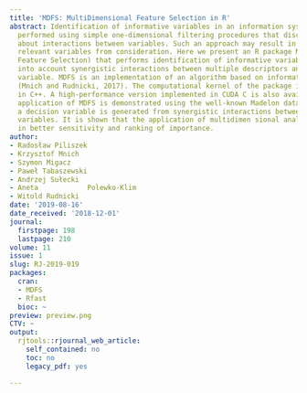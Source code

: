 ```yaml
---
title: 'MDFS: MultiDimensional Feature Selection in R'
abstract: Identification of informative variables in an information system is often
  performed using simple one-dimensional filtering procedures that discard information
  about interactions between variables. Such an approach may result in removing some
  relevant variables from consideration. Here we present an R package MDFS (MultiDimensional
  Feature Selection) that performs identification of informative variables taking
  into account synergistic interactions between multiple descriptors and the decision
  variable. MDFS is an implementation of an algorithm based on information theory
  (Mnich and Rudnicki, 2017). The computational kernel of the package is implemented
  in C++. A high-performance version implemented in CUDA C is also available. The
  application of MDFS is demonstrated using the well-known Madelon dataset, in which
  a decision variable is generated from synergistic interactions between descriptor
  variables. It is shown that the application of multidimen sional analysis results
  in better sensitivity and ranking of importance.
author:
- Radosław Piliszek
- Krzysztof Mnich
- Szymon Migacz
- Paweł Tabaszewski
- Andrzej Sułecki
- Aneta            Polewko-Klim
- Witold Rudnicki
date: '2019-08-16'
date_received: '2018-12-01'
journal:
  firstpage: 198
  lastpage: 210
volume: 11
issue: 1
slug: RJ-2019-019
packages:
  cran:
  - MDFS
  - Rfast
  bioc: ~
preview: preview.png
CTV: ~
output:
  rjtools::rjournal_web_article:
    self_contained: no
    toc: no
    legacy_pdf: yes

---
```

